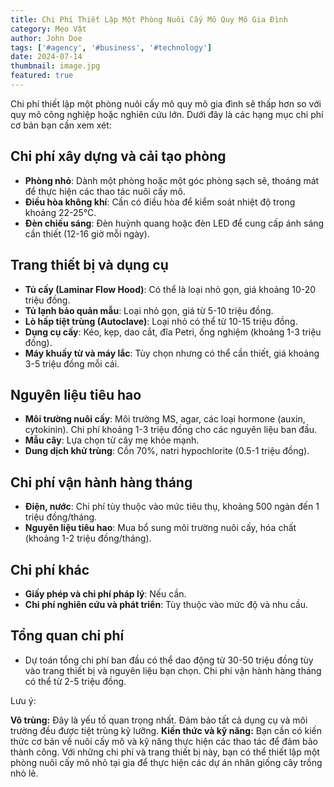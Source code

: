 ---
title: Chi Phí Thiết Lập Một Phòng Nuôi Cấy Mô Quy Mô Gia Đình
category: Mẹo Vặt
author: John Doe
tags: ['#agency', '#business', '#technology']
date: 2024-07-14
thumbnail: image.jpg
featured: true
---

Chi phí thiết lập một phòng nuôi cấy mô quy mô gia đình sẽ thấp hơn so với quy mô công nghiệp hoặc nghiên cứu lớn. 
Dưới đây là các hạng mục chi phí cơ bản bạn cần xem xét:

## Chi phí xây dựng và cải tạo phòng

- **Phòng nhỏ**: Dành một phòng hoặc một góc phòng sạch sẽ, thoáng mát để thực hiện các thao tác nuôi cấy mô.
- **Điều hòa không khí**: Cần có điều hòa để kiểm soát nhiệt độ trong khoảng 22-25°C.
- **Đèn chiếu sáng**: Đèn huỳnh quang hoặc đèn LED để cung cấp ánh sáng cần thiết (12-16 giờ mỗi ngày).

## Trang thiết bị và dụng cụ

- **Tủ cấy (Laminar Flow Hood)**: Có thể là loại nhỏ gọn, giá khoảng 10-20 triệu đồng.
- **Tủ lạnh bảo quản mẫu**: Loại nhỏ gọn, giá từ 5-10 triệu đồng.
- **Lò hấp tiệt trùng (Autoclave)**: Loại nhỏ có thể từ 10-15 triệu đồng.
- **Dụng cụ cấy**: Kéo, kẹp, dao cắt, đĩa Petri, ống nghiệm (khoảng 1-3 triệu đồng).
- **Máy khuấy từ và máy lắc**: Tùy chọn nhưng có thể cần thiết, giá khoảng 3-5 triệu đồng mỗi cái.

## Nguyên liệu tiêu hao

- **Môi trường nuôi cấy**: Môi trường MS, agar, các loại hormone (auxin, cytokinin). Chi phí khoảng 1-3 triệu đồng cho các nguyên liệu ban đầu.
- **Mẫu cây**: Lựa chọn từ cây mẹ khỏe mạnh.
- **Dung dịch khử trùng**: Cồn 70%, natri hypochlorite (0.5-1 triệu đồng).

## Chi phí vận hành hàng tháng

- **Điện, nước**: Chi phí tùy thuộc vào mức tiêu thụ, khoảng 500 ngàn đến 1 triệu đồng/tháng.
- **Nguyên liệu tiêu hao**: Mua bổ sung môi trường nuôi cấy, hóa chất (khoảng 1-2 triệu đồng/tháng).

## Chi phí khác

- **Giấy phép và chi phí pháp lý**: Nếu cần.
- **Chi phí nghiên cứu và phát triển**: Tùy thuộc vào mức độ và nhu cầu.

## Tổng quan chi phí

- Dự toán tổng chi phí ban đầu có thể dao động từ 30-50 triệu đồng tùy vào trang thiết bị và nguyên liệu bạn chọn. Chi phí vận hành hàng tháng có thể từ 2-5 triệu đồng.

Lưu ý:

**Vô trùng:** Đây là yếu tố quan trọng nhất. Đảm bảo tất cả dụng cụ và môi trường đều được tiệt trùng kỹ lưỡng.
**Kiến thức và kỹ năng:** Bạn cần có kiến thức cơ bản về nuôi cấy mô và kỹ năng thực hiện các thao tác để đảm bảo thành công.
Với những chi phí và trang thiết bị này, bạn có thể thiết lập một phòng nuôi cấy mô nhỏ tại gia để thực hiện các dự án nhân giống cây trồng nhỏ lẻ.






